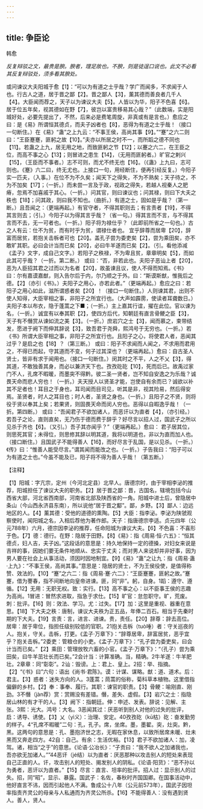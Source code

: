 ```yaml
---
---
---
```

title: 争臣论
---



韩愈

*反复辩驳之文，最贵是腴。腴者，理足故也。不腴，则是徒逞口说也。此文不必看其反复辩驳处，须多看其腴处。*

或问谏议大夫阳城于愈【1】：“可以为有道之士乎哉？学广而闻多，不求闻于人也。行古人之道，居于晋之鄙【2】。晋之鄙人【3】，薰其德而善良者几千人【4】。大臣闻而荐之，天子以为谏议大夫【5】。人皆以为华，阳子不色喜【6】。居于位五年矣，视其德如在野【7】，彼岂以富贵移易其心哉？”（此数端，实是阳城好处，必要先提出了，不然，后来必是费笔周旋，非真或有是言也。）愈应之曰：是《易》所谓恒其德贞，而夫子凶者也【8】，恶得为有道之士乎哉！（接口一句断住。）在《易》“蛊”之上九云：“不事王侯，高尚其事【9】。”“蹇”之六二则曰：“王臣蹇蹇，匪躬之故【10】。”夫亦以所居之时不一，而所蹈之德不同也【11】。若蛊之上九，居无用之地，而致匪躬之节【12】；以蹇之六二，在王臣之位，而高不事之心【13】；则冒进之患生【14】，（无用而匪躬者。）旷官之剌兴【15】，（王臣而不事者。）志不可则，而尤不终无也【16】。（《蛊》上九曰，志可则也。《蹇》六二曰，终无尤也。上接口一句，用经断住，便再引经反复。）今阳子实一匹夫，（入事。）在位不为不久矣；闻天下之得失，不为不熟矣；天子待之，不为不加矣【17】；（一折。）而未尝一言及于政，视政之得失，若越人视秦人之肥瘠，忽焉不加喜戚于其心。（一折。）问其官，则曰谏议也；问其禄，则曰下大夫之秩也【18】；问其政，则曰我不知也。（曲折。）有道之士，固如是乎哉？（第一断。）且吾闻之：（更端再起。）有官守者，不得其职则去；有言责者【19】，不得其言则去；（引。）今阳子以为得其言乎哉？（省一句。）得其言而不言，与不得其言而不去，无一可者也。（一折。）阳子将为禄仕乎？（此即前所省之一句也。）古之人有云：仕不为贫，而有时乎为贫，谓禄仕者也。
宜乎辞尊而居卑【20】，辞富而居贫，若抱关击柝者可也【20】。盖孔子尝为委吏矣【2】，尝为乘田矣，亦不敢旷其职。必曰会计当而已矣【20】，必曰牛羊遂而已矣【2】。（引。看他添减《孟子》文字，成自己文字。）若阳子之秩禄，不为卑且贫，章章明矣【5】，而如此其可乎哉？（一折。第二断。）
或曰：“否，非若此也。夫阳子恶讪上者【20】，恶为人臣招其君之过而以为名者【20】，故虽谏且议，使人不得而知焉。《书》曰：尔有嘉谟嘉猷，则入告尔后于内，尔乃顺之于外。曰：“斯谟斯猷，惟我后之德。【2】（亦引《书》。）夫阳子之用心，亦若此者。”（更端再起。）愈应之曰：若阳子之用心如此，滋所谓惑者矣【20】！（接口一句断住。）人则谏其君，出则不使人知得，大臣宰相之事，非阳子之所宜行也。（大声如霹雳，使读者耳聋数日。）夫阳子本以布衣，隐于蓬蒿之下■；（一折。）主上嘉其行谊，擢在此位。官以谏为名，（一折。）诚宜有以奉其职【2】，使四方后代，知朝廷有直言骨鲠之臣【3】，天子有不僭赏从谏如流之美【3】。（一折。）庶岩穴之士【3】，闻而慕之，束带结发，愿进于阙下而伸其辞说【3】，致吾君于尧舜，熙鸿号于无穷也。（一折。）若《书》所谓大臣宰相之事，非阳子之所宜行也。且阳子之心，将使君人者，恶闻其过乎？是启之也【18】？（第三断。）
或曰：阳子不求闻而人闻之，不求用而君用之，不得已而起，守其道而不变，何子过其深也？（更端再起。）愈曰：自古圣人贤士，皆非有求于闻用也。（接口一句断住。）闵其时之不平，人之不乂【3】，得其道，不敢独善其身，而必以兼济天下也。孜孜矻矻【10】，死而后已。故禹过家门不人，孔席不暇暖，而墨突不得黔。彼二圣一贤者，岂不知自安逸之为乐哉？诚畏天命而悲人穷也！（一折。）夫天授人以贤圣才能，岂使自有余而已？诚欲以补其不足者也！耳目之于身也，耳司闻而目司见，听其是非，视其险易，然后得安焉。圣贤者，时人之耳目也；时人者，圣贤之身也。（一折。）且阳子之不贤，则将役于贤以奉其上矣；若果贤，则固畏天命而闵人穷也。恶得以自暇逸乎哉！（一折。第四断。）
或曰：“吾闻君子不欲加诸人，而恶讦以为直者【4】，（亦引经。）若吾子之论，直则直矣，无乃伤于德而费于辞乎？好尽言以招人过，国武子之所以见杀于齐也【6】。（又引。）吾子其亦闻乎？”（更端再起。）愈曰：
君子居其位，则思死其官；未得位，则思修其辞以明其道，我将以明道也，非以为直而加人也。（接口断住。）且国武子不能得善人【16】，而好尽言于乱国，是以见杀。（一折。）《传》曰：“惟善人能受尽言。”谓其闻而能改之也。（一折。）子告我曰：“阳子可以为有道之士也。”今虽不能及已，阳子将不得为善人乎哉！（第五断。）

【注释】

【1】阳城：字亢宗，定州（今河北定县）北早人。唐德宗时，由于宰相李泌的推荐，阳城担任了谏议大夫的职务。【2】居于晋之鄙：晋，古国名，辖境包括今山西省大部，河北省西南部，河南省北部及陕西省的一角。阳城中进士后，曾隐居中条山（今山西永济县东南），所以说他“居于晋之酅”。鄙，乡野。【3】鄙人：边远地区的人。【4】薰其德：受他的道德的熏陶。【5】大臣：指李泌。李泌为陕虢观察使时，闻阳城之名，入相后荐他为著作郎。天子：指唐德宗李适。贞元四年（公元788年）六月，德宗因李泌的推荐，任命阳城为谏议大夫。【6】不色喜：不喜形于色。【7】德：德行。在野：隐居于田野。【8】《易》：指《周易·恒·六五》：“恒其德贞，妇人吉，夫子凶。”这段话的意思是：持久地保持一定的德搡，对妇女来说是吉祥的事，因她们要无条件地顺从、忠实于丈夫；而对男人来说却并非好事，因为男人要在社会上从事活动，须因时因地制宜。【9】《易》“蛊”之让九：指《周易·蛊·上九》：“不事王侯，高尚其事。”意思是：隐居的贤士，不为王侯役使，是值得称赞、效法的。【10】“蹇”之六二：指《周易·蹇·六二》：“王臣蹇蹇，匪躬之故。”蹇蹇，借为謇春，指不间断地向皇帝进谏。匪，同“非”。躬，自身。1蹈：遵守、遵循。【12】无用：无职无权。致：实行。【13】高不事之心：以不臣事王侯的志趣为高尚。1冒进：冒然求进取，指急于求仕。【15】旷官：怠忽职守。旷，荒废。刺：批评。【16】则：效法、学习。尤：过失。【17】加：这里是重视、器重在意思。【18】下大夫之秩：唐制，谏议大夫秩为正五品，年俸二百石。相当于先秦时期的下大夫。【19】言责：言，进言、进谏。贵，责任。【20】辞尊：辞去高位。居卑：居于卑位，指担任级别较低的官职。21抱关击柝（tuò唾）者：守关巡夜的人。抱关，守关。击柝，打更。《孟子·万章下》：“辞尊居卑，辞富居贫，恶乎宜乎？抱关击柝。”2委吏：管粮仓的小吏。《孟子·万章下》：“孔子尝为委吏矣，曰会计当而已矣。”【2】乘田：管理放牧六畜的小官。《孟子·万章下》：“（孔子）尝为乘田矣，曰牛羊茁壮长而已矣。”2会计当：计算准确。当，精确。2牛羊遂：牛羊肥壮。2章章：同“彰彰”。2讪：毁谤。上：君上、皇上。2招：举、指摘。【2】“《书》曰”六句：语出《尚书·君陈》。谟：计谋、谋略。猷：道、道术。后：君主。【3】惑者：迷失方向的人。3蓬蒿；茼蒿的俗称，菊科草本植物。这里借指偏僻的乡村。【2】奉：事奉、履行。其职：谏官的职责。【3】骨鲠：喻刚直、刚劲。3不僭（jàn荐）赏：赏赐没有差错。僭，差失、虚假。【3】岩穴之士：指隐居山林的有才干的人。【3】阙下：指朝廷。伸：申述、发表。辞说：见解、主张。3熙：光大。鸿号：大名。3恶闻其过：厌恶听到别人对他的过失的批评，启：诱导、诱使。【3】乂（yì义）：治理、安定。40孜孜矻（kū枯）矻：奋发勤劳的样子。4“孔席不暇暖”二句：孔，孔子。席，坐席。墨，墨翟。突，灶突。黔，黑。这两句的意思是：孔、墨抱济世之志，无暇在家休息，以致所居席未暖、灶未黑而又奔走四方。42自：自己。有余：生活优裕。【13】君子不欲加诸人：加，凌驾。诸，相当“之于”的意思。《论语·公冶长》：“子贡曰：“我不欲人之加诸我也，吾亦欲无加诸人。””44恶讦（jé结）以为直者：厌恶那种以攻击别人的短处来表现自己正直的人。讦，攻击别人的短处、揭发别人的阴私。《论语·阳货》：“恶不孙以为勇者，恶讦以为直者。”【15】尽言：直言、坦率的批评。招人过：显示别人的过失。招，同“昭”，显示、暴露。国武子：名佐，春秋时齐国国卿。在国事活动中，他好直言不讳，因而引起他人不满。鲁成公十八年（公元前573年），国武子因坦率指责齐灵公的母亲与人私通而为齐灵公所杀。【16】不能得善人：没有遇到贤人。善人，贤人。